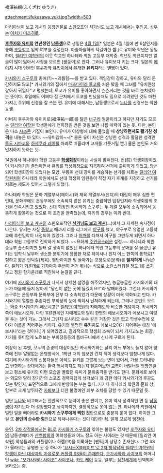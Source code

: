 福澤祐麒(ふくざわ ゆうき)

attachment:/fukuzawa_yuki.jpg?width=500

[[마리아님이 보고 계셔]]의 등장인물로 스핀오프인 [[석가님도 보고 계셔]]에서는 주인공. [[성우]]는 [[이치키 미츠히로]].

'''[[후쿠자와 유미]]의 연년생인 [[남동생]]'''으로 생일은 [[4월 1일]][* 일본은 4월 1일에 만 6살인지를 통해 [[초등학교]] 입학 여부를 결정한다. 아슬아슬하게 턱걸이한 셈.]로 유미와 학년은 동일하며, [[릴리안 여학원]]의 이웃 학교인 하나데라 학원 고등부 재학중. 학년도 학년이지만 얼굴이 많이 닮아서 사정을 모르면 [쌍둥이]로 안다. 그러나 유미보다 키는 크다. 일본의 [[메이지]] 시대 인물인 [[후쿠자와 유키치]]에서 유래한 '''유키치'''라는 별명이 있다. 

[[카시와기 스구루]]의 총애(?)~~괴롭힘~~를 받고 있다. 책임감이 강하고, 유미와 달리 둔감하지도 않고[* 카시와기의 집에서 [[마츠다이라 토코]]를 처음 봤을 때 그녀를 "유치원생 같아서 귀엽다"고 평했는데, 토코가 유미를 좋아하면서 츤츤거리는 것을 바로 눈치챘다는 뜻이다. 후일에도 어쩌다 집 근처에서 토코를 만났을때도 집으로 데려왔던 것도 마찬가지.], 주위에 신경을 잘 쓰는 편. 유미에 대해서는, 남동생으로서 [[누나]]를 신경쓰는 착한 동생. 

아버지 후쿠자와 유이치로(福澤祐一郞)를 닮은 [[너구리]] 얼굴이라고 하지만 자기도 모르는 [[릴리안 여학원]] 학생들에게 연하장을 받은 것을 보면 나름 매력이 있는 듯. 다만, 본인은 다소 [[시스콘]] 기질이 보인다. 유미가 이상형에 대해 물었을 때 '''상냥하면서도 활기찬 성격'''을 내놓은 바 있다. ~~유미잖아~~[* 물론 유미 자신은 상냥한 성격과 활달한 성격인 [[토도 시마코]]와 [[하세쿠라 레이]]를 차례로 떠올리며 고개를 갸웃거릴 뿐.] 물론 본인도 거의 인지하지 못하는 듯.

14권에서 하나데라 학원 고등부 '''[[학생회장]]'''이라는 사실이 밝혀진다. 전(前) 학생회장이었던 카시와기가 졸업하면서 유키를 학생회장으로 지목하여 선거에 출마하게 되었고, 당선되어 학생회장이 되었다는 모양. 부통이 선대 장미를 계승하는 선거를 치르는 [[릴리안 여학원]]처럼 하나데라 학원에서도 선대 학생회 임원들이 직접 자기 후계를 지정하고 선거를 치르는 제도가 있어서 그렇게 되었다. 

하나데라 학원은 문화 계열부서(헤이시)와 체육 계열부서(겐지)의 대립이 매우 심한 편인데, 문화부에도 운동부에도 소속되지 않은 유키는 중립적인 입장인지라 학생회장의 조건을 만족시키고 있었다. 선대 회장인 카시와기 스구루는 두 계열 모두에 소속되어서 동등하게 활동하는 것으로 이 조건을 만족했는데, 유키의 경우는 이와 반대.

[[마리아님이 보고 계셔]]의 스핀오프작인 '''[[석가님도 보고 계셔]]'''(…)에서 그 자세한 속사정이 나온다. 유키는 사실 [[중학교]] 때까지 리틀 리그에서 [[야구]]를 했고, 야구부로 유명한 고등학교에 추천입학이 내정되어 있었다. 그러나 [[어깨]]를 다쳐서 야구를 그만두게 되면서 하나데라 학원 고등부로 진학하게 되었다. ~~묘하게 [[주인공]]스러운 설정.~~ 하나데라 학원 중등부 출신이지만 원래 갈 생각이 없었던 하나데라 학원 고등부의 문화를 잘 몰랐던 유키는 입학식 날부터 생소한 분위기에 당황한 채로 헤이시나 겐지 어느 한쪽의 통학로[* 험하고 짧은 언덕길(체육), 평탄하지만 빙 돌아가는 포장도로(문화)를 '''철저하게''' 나눠쓴다. 유키가 가운데로 가자마자 주변이 저거 뭐냐는 식으로 소란스러워질 정도.]를 쓰지 않고 정원 한가운데로 직진해서 눈길을 끈다. 

여기에 [[카시와기 스구루]]가 나서서 상세한 설명을 해주었지만, 능글능글한 카시와기의 태도가 마음에 들지 않아서 "당신이 없는 곳에 들겠어요!!"라 말해버렸다. 그런데 카시와기 스구루는 운동부와 문화부에 전부 다 소속되었기 때문에 상황이 더욱 악화되고 만다. 카시와기의 열렬한 추종자인 부회장의 눈에 찍혀서 난처하게 되는데, 그러나 본인도 모르는 와중 카시와기의 에보시고[* [[릴리안 여학원]]의 자매제도와 비슷한 개념이다. 카시와기 쪽이 에보시오야. 다만 1대1관계인 자매제도와 달리 한명의 에보시오야가 에보시고 여럿을 두는 것이 가능. 그래서 그런지 로사리오 수수 같은 거창한 것은 없고 학생수첩에 오야가 이름을 적어주는 식이다. 유키의 별명인 '''유키치'''도 에보시오야가 지어주는 애칭 '에보시나'라는 것이다.]가 되어있었고, 결과적으로 학생회 소속이 되서 가지고노는 회장, 자기를 못미덥게 노려보는 부회장등등의 틈바구니에서 신나게 구르게 된다. 

회장이 된 후엔, 모두의 존경의 대상이었던 카시와기와는 달리 어느 부에도 들지 않아 양쪽에 전부 얄짤없는 운영방식에, 1학년 때의 업보인 건지 적이 생각보다 엄청나게 많다. 여기에 카시와기의 신봉자들은 아직도 유키를 고깝게 보는 면이 있어서, 가끔 드러내놓고 반항하는 상대에게는 완력 행사까지도 하는지 잘뜯어보면 교복이 너덜너덜 엉망인걸 보고 평소에 유키의 이런 모습을 몰랐던 유미가 문화충격을 받기도 한다. 문화계로 보이는 외모와 달리 장기간의 스포츠 경력자답게 생각보다 꽤 강한 데다 카시와기의 후광도 있는 탓인지, 표면적으로 그에게 반항하는 부는 없다. 거기다 하나데라 학원의 문화 상, 함부로 크게 날뛰다간 [[자퇴]]보다 더한 불명예인 폐부 조치를 당할 수 있기 때문일 듯. 

일단 [[누나]]와 비교해서는 전반적으로 능력이 좋은 편이고, 유미 역시 성격적인 면 등 [[남동생]]이 자기보다 더 성장했다고 생각하지만, 결정적으로 운이 없는 편. 하나데라 학원에서 벌인 일을 빼더라도 '''카시와기 스구루에게 찍힌 것'''만으로도 충분히 운이 없다. 하지만 그걸 또 '''본인의 순수한 힘'''만으로 헤쳐나온다는 것이 대단한 점. 알게 모르게 [[엄친아]].

[[동인]]. [[2차 창작]]물에서는 [[BL]]로 [[카시와기 스구루]]와 엮이는 불행도 있지만 [[후쿠자와 유미]]의 남동생에다가 [[산백합회]]의 여학생들과 어느 정도 아는 사이라는 것 때문에 [릴리안 여학원] 학생들과의 커플링이나 하렘(!!!)을 이룩하는 [팬픽]이 상당수 존재한다. 그런 SS가 올라오는 유명한 곳 중 하나가 [http://www1.suisui.ne.jp/~x-blade/ '요시노X블레이드'로 2차 창작답게 릴리안 여학원의 학생이 아닌 대상과의 자유로운 커플링 SS들이 존재한다.] [[오가사와라 사치코]]의 어머니인 [[wiki: "오가사와라 사야코" 사야코]]나, [[카토 케이]] 등등. 일부는 [[삼천세계]]에 번역되어 올라오는 중.

